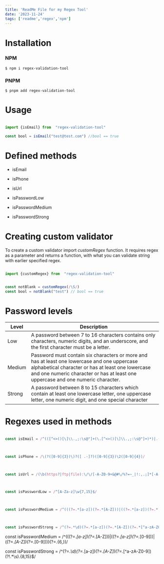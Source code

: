 ```yaml
---
title: 'ReadMe File for my Regex Tool'
date: '2023-11-24'
tags: ['readme','regex','npm']
---
```


# Installation

### NPM
```
$ npm i regex-validation-tool
```

### PNPM
```
$ pnpm add regex-validation-tool
```
 
  

# Usage

```javascript

import {isEmail} from  "regex-validation-tool"

const bool = isEmail("test@test.com") //bool == true

```

  

# Defined methods

  
  

- isEmail

- isPhone

- isUrl

- isPasswordLow

- isPasswordMedium

- isPasswordStrong

   

# Creating custom validator

  

To create a custom validator import *customRegex* function. It requires regex as a parameter and returns a function, with what you can validate string with earlier specified regex.

  
  

```javascript

import {customRegex} from  "regex-validation-tool"
 

const notBlank = customRegex(/\S/)
const bool = notBlank("test") // bool == true

```

  

# Password levels

  
| Level | Description |
| -- | --|
| Low | A password between 7 to 16 characters contains only characters, numeric digits, and an underscore, and the first character must be a letter.|
|Medium| Password must contain six characters or more and has at least one lowercase and one uppercase alphabetical character or has at least one lowercase and one numeric character or has at least one uppercase and one numeric character. |
|Strong| A password between 8 to 15 characters which contain at least one lowercase letter, one uppercase letter, one numeric digit, and one special character |

  
  

# Regexes used in methods

```javascript

const isEmail = /^(([^<>()[\]\\.,;:\s@"]+(\.[^<>()[\]\\.,;:\s@"]+)*)|.(".+"))@((\[[0-9]{1,3}\.[0-9]{1,3}\.[0-9]{1,3}\.[0-9]{1,3}\])|(([a-zA-Z\-0-9]+\.)+[a-zA-Z]{2,}))$/

  

const isPhone = /\(?([0-9]{3})\)?([ .-]?)([0-9]{3})\2([0-9]{4})/

  

const isUrl = /(\b(https?|ftp|file):\/\/[-A-Z0-9+&@#\/%?=~_|!:,.;]*[-A-Z0-9+&@#\/%=~_|])/ig

  

const isPasswordLow = /^[A-Za-z]\w{7,15}$/

  

const isPasswordMedium = /^(((?=.*[a-z])(?=.*[A-Z]))|((?=.*[a-z])(?=.*[0-9]))|((?=.*[A-Z])(?=.*[0-9])))(?=.{6,})/

  

const isPasswordStrong = /^(?=.*\d)(?=.*[a-z])(?=.*[A-Z])(?=.*[^a-zA-Z0-9])(?!.*\s).{8,15}$/

```

const isPasswordMedium = /^(((?=.*[a-z])(?=.*[A-Z]))|((?=.*[a-z])(?=.*[0-9]))|((?=.*[A-Z])(?=.*[0-9])))(?=.{6,})/

const isPasswordStrong = /^(?=.*\d)(?=.*[a-z])(?=.*[A-Z])(?=.*[^a-zA-Z0-9])(?!.*\s).{8,15}$/
```
